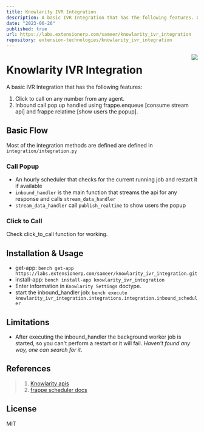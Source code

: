 ```yaml
---
title: Knowlarity IVR Integration
description: A basic IVR Integration that has the following features. Click to call on any number from any agent. Inbound call pop up handled using frappe.enqueue [consume stream api] and frappe relatime [show users the popup].
date: "2023-06-26"
published: true
url: https://labs.extensionerp.com/sameer/knowlarity_ivr_integration
repository: extension-technologies/knowlarity_ivr_integration
---
```



<a href="https://extensionerp.com"><img src="https://sgp1.digitaloceanspaces.com/cdn.extension/Extension-ERP-06-32.png" align="right" /></a>

# Knowlarity IVR Integration
A basic IVR Integration that has the following features:
1. Click to call on any number from any agent.
2. Inbound call pop up handled using frappe.enqueue [consume stream api] and frappe relatime [show users the popup].

## Basic Flow
Most of the integration methods are defined are defined in `integration/integration.py`
### Call Popup
- An hourly scheduler that checks for the current running job and restart it if available
- `inbound_handler` is the main function that streams the api for any response and calls `stream_data_handler`
- `stream_data_handler` call `publish_realtime` to show users the popup

### Click to Call
Check click_to_call function for working.

## Installation & Usage
- get-app: `bench get-app https://labs.extensionerp.com/sameer/knowlarity_ivr_integration.git`
- install-app: `bench install-app knowlarity_ivr_integration`
- Enter information in `Knowlarity Settings` doctype.
- start the inbound_handler job: `bench execute knowlarity_ivr_integration.integrations.integration.inbound_scheduler`

## Limitations
- After executing the inbound_handler the background worker job is started, so you can't perform a restart or it will fail. *Haven't found any way, one can search for it*. 

## References

> 1. [Knowlarity apis](https://developer.knowlarity.com/api-reference#api_ref_link13)
> 2. [frappe scheduler docs](https://frappeframework.com/docs/v14/user/en/api/background_jobs)

## License

MIT
